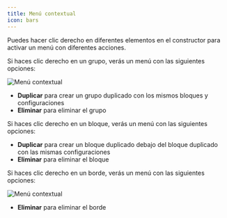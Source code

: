 ```yaml
---
title: Menú contextual
icon: bars
---
```


Puedes hacer clic derecho en diferentes elementos en el constructor para activar un menú con diferentes acciones.

Si haces clic derecho en un grupo, verás un menú con las siguientes opciones:

<Frame>
  <img src="/images/group-context-menu.png" alt="Menú contextual" />
</Frame>

- **Duplicar** para crear un grupo duplicado con los mismos bloques y configuraciones
- **Eliminar** para eliminar el grupo

Si haces clic derecho en un bloque, verás un menú con las siguientes opciones:

- **Duplicar** para crear un bloque duplicado debajo del bloque duplicado con las mismas configuraciones
- **Eliminar** para eliminar el bloque

Si haces clic derecho en un borde, verás un menú con las siguientes opciones:

<Frame>
  <img src="/images/edge-context-menu.png" alt="Menú contextual" />
</Frame>

- **Eliminar** para eliminar el borde
